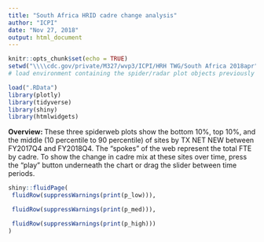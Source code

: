 ```yaml
---
title: "South Africa HRID cadre change analysis"
author: "ICPI"
date: "Nov 27, 2018"
output: html_document
---
```


```r
knitr::opts_chunk$set(echo = TRUE)
setwd("\\\\cdc.gov/private/M327/wvp3/ICPI/HRH TWG/South Africa 2018apr")
# load environment containing the spider/radar plot objects previously created in HRID_analysis_spider.R

load(".RData")
library(plotly)
library(tidyverse)
library(shiny)
library(htmlwidgets)

```
**Overview: **
These three spiderweb plots show the bottom 10%, top 10%, and the middle (10 percentile to 90 percentile) of sites by TX NET NEW between FY2017Q4 and FY2018Q4.  The "spokes" of the web represent the total FTE by cadre.  To show the change in cadre mix at these sites over time, press the "play" button underneath the chart or drag the slider between time periods.  

```r

shiny::fluidPage(
 fluidRow(suppressWarnings(print(p_low))),

 fluidRow(suppressWarnings(print(p_med))),

 fluidRow(suppressWarnings(print(p_high)))
)

```


